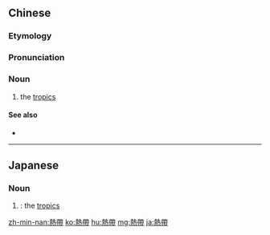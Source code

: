 {{also|熱帯}}
==Chinese==
{{zh-forms|s=热带}}

===Etymology===
{{borrowing|zh|ja|-}} {{ja-r|熱帶|ねったい}}

===Pronunciation===
{{zh-pron
|m=rèdài
|c=jit6 daai3
|mn=zz,kh:jia̍t-tài/xm,qz,tp:lia̍t-tài
|cat=n
}}

===Noun===
{{zh-noun}}

# the [[tropic]]s

====See also====
* {{zh-l|回歸線}}

----

==Japanese==
{{ja-kanjitab|ねつ|k1=ねっ|たい|yomi=on}}

===Noun===
{{ja-noun|ねったい|shin=熱帯}}

# {{kyujitai spelling of|熱帯}}: the [[tropic]]s

[[zh-min-nan:熱帶]]
[[ko:熱帶]]
[[hu:熱帶]]
[[mg:熱帶]]
[[ja:熱帶]]